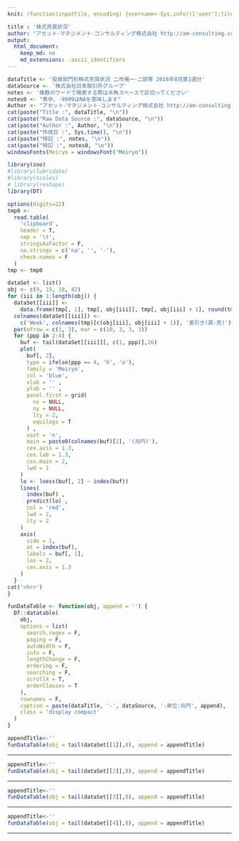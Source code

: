 ```yaml
---
knit: (function(inputFile, encoding) {username<-Sys.info()['user'];fileName<-'defaultPath.csv';pathToFile <-paste0('C:/Users/', username,'/Desktop/pathToCSV/');setwd(pathToFile);buf0<-read.csv(fileName,header = F,skip = 0,stringsAsFactor = F,check.names = F,fileEncoding = 'utf-8');rmarkdown::render(inputFile, encoding = encoding, output_file = paste0('C:/Users/',username,buf0[2,1],'charts/','am-consulting.co.jp-',format(Sys.time(),'%Y-%m-%d-%H-%M-%S'),'.html')) })

title : '株式売買状況'
author: "アセット･マネジメント･コンサルティング株式会社 http://am-consulting.co.jp"
output: 
  html_document:
    keep_md: no
    md_extensions: -ascii_identifiers
---
```

<link href="http://knowledgevault.saecanet.com/components/rmarkdown-html.css" rel="stylesheet">
<style>
body{font-family:'Hiragino Kaku Gothic Pro','Meiryo UI',Verdana,sans-serif;}
.main-container {
	max-width: 1200px;
	margin-left: auto;
	margin-right: auto;
}
</style>

```r
dataTitle <- '投資部門別株式売買状況 二市場一･二部等 2016年8月第1週分'
dataSource <- '株式会社日本取引所グループ'
notes <- '複数のワードで検索する際は半角スペースで区切ってください'
notes0 <- "表中、-9999はNAを意味します"
Author <- "アセット･マネジメント･コンサルティング株式会社 http://am-consulting.co.jp"
cat(paste("Title :", dataTitle, "\n"))
cat(paste("Raw Data Source :", dataSource, "\n"))
cat(paste("Author :", Author, "\n"))
cat(paste("作成日 :", Sys.time(), "\n"))
cat(paste("特記 :", notes, "\n"))
cat(paste("特記 :", notes0, "\n"))
windowsFonts(Meiryo = windowsFont("Meiryo"))
```

```r
library(zoo)
#library(lubridate)
#library(scales)
# library(reshape)
library(DT)
```

```r
options(digits=22) 
tmp0 <-
  read.table(
    'clipboard',
    header = T,
    sep = '\t',
    stringsAsFactor = F,
    na.strings = c('na', '', '-'),
    check.names = F
  )
tmp <- tmp0
```

```r
dataSet <- list()
obj <- c(9, 15, 18, 42)
for (iii in 1:length(obj)) {
  dataSet[[iii]] <-
    data.frame(tmp[, 1], tmp[, obj[iii]], tmp[, obj[iii] + 1], round(tmp[, obj[iii] + 1] - tmp[, obj[iii]], 12), check.names = F)
  colnames(dataSet[[iii]]) <-
    c('Week', colnames(tmp)[c(obj[iii], obj[iii] + 1)], '差引き(買-売)')
  par(mfrow = c(1, 3), mar = c(10, 3, 3, 3))
  for (ppp in 2:4) {
    buf <- tail(dataSet[[iii]][, c(1, ppp)],16)
    plot(
      buf[, 2],
      type = ifelse(ppp == 4, 'h', 'o'),
      family = 'Meiryo',
      col = 'blue',
      xlab = '' ,
      ylab = '' ,
      panel.first = grid(
        nx = NULL,
        ny = NULL,
        lty = 2,
        equilogs = T
      ) ,
      xaxt = 'n',
      main = paste0(colnames(buf)[2], '(兆円)'),
      cex.axis = 1.3,
      cex.lab = 1.3,
      cex.main = 2,
      lwd = 1
    )
    lo <- loess(buf[, 2] ~ index(buf))
    lines(
      index(buf) ,
      predict(lo) ,
      col = 'red',
      lwd = 2,
      lty = 2
    )
    axis(
      side = 1,
      at = index(buf),
      labels = buf[, 1],
      las = 2,
      cex.axis = 1.3
    )
  }
cat('<hr>')
}
```

```r
funDataTable <- function(obj, append = '') {
  DT::datatable(
    obj,
    options = list(
      search.regex = F,
      paging = F,
      autoWidth = F,
      info = F,
      lengthChange = F,
      ordering = F,
      searching = F,
      scrollX = T,
      orderClasses = T
    ),
    rownames = F,
    caption = paste(dataTitle, '-', dataSource, '-単位:兆円', append),
    class = 'display compact'
  )
}  
```

```r
appendTitle<-''
funDataTable(obj = tail(dataSet[[1]],8), append = appendTitle)
```
<hr>
```r
appendTitle<-''
funDataTable(obj = tail(dataSet[[2]],8), append = appendTitle)
```
<hr>
```r
appendTitle<-''
funDataTable(obj = tail(dataSet[[3]],8), append = appendTitle)
```
<hr>
```r
appendTitle<-''
funDataTable(obj = tail(dataSet[[4]],8), append = appendTitle)
```
<hr>